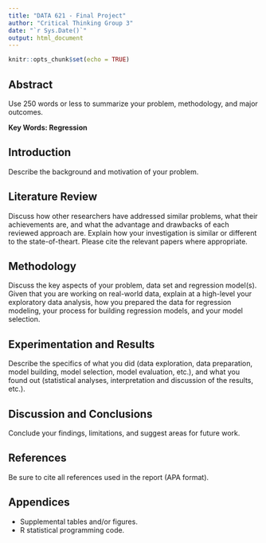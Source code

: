 ```yaml
---
title: "DATA 621 - Final Project"
author: "Critical Thinking Group 3"
date: "`r Sys.Date()`"
output: html_document
---
```


```r
knitr::opts_chunk$set(echo = TRUE)
```

## Abstract

Use 250 words or less to summarize your problem, methodology, and major outcomes.

**Key Words: Regression**

## Introduction

Describe the background and motivation of your problem.

## Literature Review

Discuss how other researchers have addressed similar problems, what their achievements are, and what the advantage and drawbacks of each reviewed approach are. Explain how your investigation is similar or different to the state-of-theart. Please cite the relevant papers where appropriate.

## Methodology

Discuss the key aspects of your problem, data set and regression model(s). Given that you are working on real-world data, explain at a high-level your exploratory data analysis, how you prepared the data for regression modeling, your process for building regression models, and your model selection.

## Experimentation and Results

Describe the specifics of what you did (data exploration, data preparation, model building, model selection, model evaluation, etc.), and what you found out (statistical analyses, interpretation and discussion of the results, etc.).

## Discussion and Conclusions

Conclude your findings, limitations, and suggest areas for future work.

## References

Be sure to cite all references used in the report (APA format).

## Appendices

- Supplemental tables and/or figures.
- R statistical programming code. 